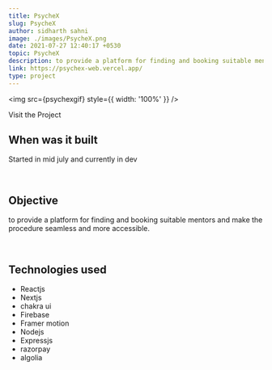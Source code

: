 ```yaml
---
title: PsycheX
slug: PsycheX
author: sidharth sahni
image: ./images/PsycheX.png
date: 2021-07-27 12:40:17 +0530
topic: PsycheX
description: to provide a platform for finding and booking suitable mentors and make the procedure seamless and more accessible. 
link: https://psychex-web.vercel.app/
type: project
---
```




<img src={psychexgif} style={{ width: '100%' }} />

<div>

<Styleda href="https://psychex-web.vercel.app/">Visit the Project</Styleda>

## When was it built

Started in mid july and currently in dev

<br /> 

## Objective

to provide a platform for finding and booking suitable mentors and make the procedure seamless and more accessible. 

<br />

## Technologies used

- Reactjs
- Nextjs
- chakra ui
- Firebase
- Framer motion
- Nodejs
- Expressjs
- razorpay
- algolia

</div>